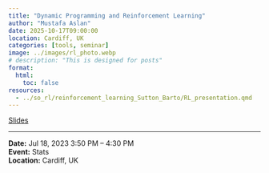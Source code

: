 ---
title: "Dynamic Programming and Reinforcement Learning"
author: "Mustafa Aslan"
date: 2025-10-17T09:00:00
location: Cardiff, UK
categories: [tools, seminar]
image: ../images/rl_photo.webp
# description: "This is designed for posts"
format:
  html:
    toc: false
resources:
  - ../so_rl/reinforcement_learning_Sutton_Barto/RL_presentation.qmd
---

[Slides](../so_rl_docs/reinforcement_learning_Sutton_Barto/RL_presentation.qmd){.btn .btn-sm .btn-outline-primary}

---

**Date:** Jul 18, 2023 3:50 PM – 4:30 PM\
**Event:** Stats\
**Location:** Cardiff, UK